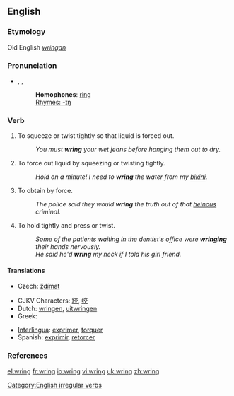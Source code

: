 ==English==

===Etymology===
Old English ''[[wringan]]''

===Pronunciation===
*{{AHD|rĭng}}, {{IPA|/rɪŋ/}}, {{SAMPA|/rIN/}}
*: '''Homophones''': [[ring]]
*: [[Rhymes:English:-ɪŋ|Rhymes: -ɪŋ]]

===Verb===
{{en-verb|wrings|wringing|wrung}}

# To squeeze or twist tightly so that liquid is forced out.
#: ''You must '''wring''' your wet jeans before hanging them out to dry.''
# To force out liquid by squeezing or twisting tightly.
#: ''Hold on a minute! I need to '''wring''' the water from my [[bikini]].''
# To obtain by force.
#: ''The police said they would '''wring''' the truth out of that [[heinous]] criminal.''
# To hold tightly and press or twist.
#: ''Some of the patients waiting in the dentist's office were '''wringing''' their hands nervously.''
#: ''He said he'd '''wring''' my neck if I told his girl friend.''

====Translations====
{{trans-top|to squeeze or twist tightly so that liquid is forced out}}
*Czech: [[ždímat]]
{{trans-mid}}
{{trans-bottom}}

{{top}}
*CJKV Characters: [[絞]], [[绞]]
*Dutch: [[wringen]], [[uitwringen]]
*Greek: {{trad|el|στείβω}}
{{mid}}
*[[Interlingua]]: [[exprimer]], [[torquer]]
*Spanish: [[exprimir]], [[retorcer]]
{{bottom}}

===References===
{{R:Century 1911}}
{{R:Webster 1913}}

[[Category:English irregular verbs]]

[[el:wring]]
[[fr:wring]]
[[io:wring]]
[[vi:wring]]
[[uk:wring]]
[[zh:wring]]